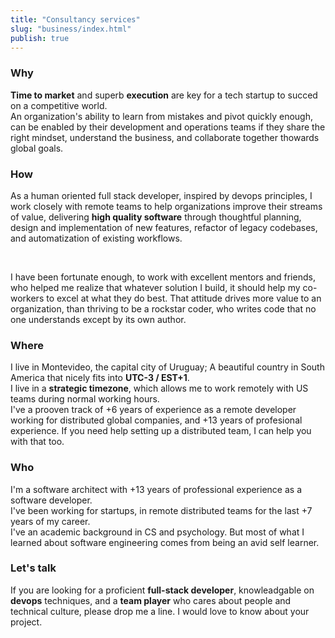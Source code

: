 ```yaml
---
title: "Consultancy services"
slug: "business/index.html"
publish: true
---
```


### Why

**Time to market** and superb **execution** are key for a tech startup to succed on a competitive world.  
An organization's ability to learn from mistakes and pivot quickly enough, can be enabled by their development and operations teams if they share the right mindset, understand the business, and collaborate together thowards global goals.  

### How

As a human oriented full stack developer, inspired by devops principles, I work closely with remote teams to help organizations improve their streams of value, delivering **high quality software** through thoughtful planning, design and implementation of new features, refactor of legacy codebases, and automatization of existing workflows.

<br/>

I have been fortunate enough, to work with excellent mentors and friends, who helped me realize that whatever solution I build, it should help my co-workers to excel at what they do best. That attitude drives more value to an organization, than thriving to be a rockstar coder, who writes code that no one understands except by its own author.  

### Where

I live in Montevideo, the capital city of Uruguay; A beautiful country in South America that nicely fits into **UTC-3 / EST+1**.  
I live in a **strategic timezone**, which allows me to work remotely with US teams during normal working hours.  
I've a prooven track of +6 years of experience as a remote developer working for distributed global companies, and +13 years of profesional experience.
If you need help setting up a distributed team, I can help you with that too.  

### Who

I'm a software architect with +13 years of professional experience as a software developer.  
I've been working for startups, in remote distributed teams for the last +7 years of my career.  
I've an academic background in CS and psychology. But most of what I learned about software engineering comes from being an avid self learner.

### Let's talk

If you are looking for a proficient **full-stack developer**, knowleadgable on **devops** techniques, and a **team player** who cares about people and technical culture, please drop me a line. I would love to know about your project.  
<br/>
<br/>
<ContactLink />
